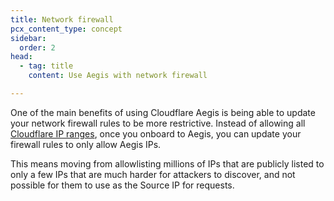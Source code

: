 ```yaml
---
title: Network firewall
pcx_content_type: concept
sidebar:
  order: 2
head:
  - tag: title
    content: Use Aegis with network firewall

---
```


One of the main benefits of using Cloudflare Aegis is being able to update your network firewall rules to be more restrictive. Instead of allowing all [Cloudflare IP ranges](https://www.cloudflare.com/ips/), once you onboard to Aegis, you can update your firewall rules to only allow Aegis IPs.

This means moving from allowlisting millions of IPs that are publicly listed to only a few IPs that are much harder for attackers to discover, and not possible for them to use as the Source IP for requests.
